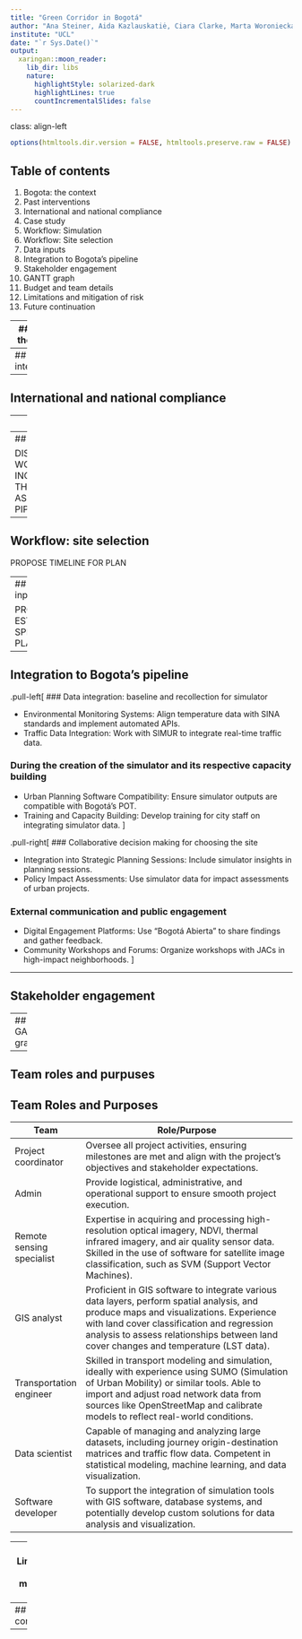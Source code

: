 ```yaml
---
title: "Green Corridor in Bogotá"
author: "Ana Steiner, Aida Kazlauskatiė, Ciara Clarke, Marta Woroniecka and Hannah Schuller"
institute: "UCL"
date: "`r Sys.Date()`"
output:
  xaringan::moon_reader:
    lib_dir: libs
    nature:
      highlightStyle: solarized-dark
      highlightLines: true
      countIncrementalSlides: false
---
```

class: align-left
```r
options(htmltools.dir.version = FALSE, htmltools.preserve.raw = FALSE)
```
## Table of contents

1. Bogota: the context
2. Past interventions
3. International and national compliance
4. Case study
5. Workflow: Simulation
6. Workflow: Site selection
7. Data inputs
8. Integration to Bogota's pipeline
9. Stakeholder engagement
10. GANTT graph
11. Budget and team details
12. Limitations and mitigation of risk
13. Future continuation

---
## Bogota: the context 

---
## Past interventions
```r
knitr::include_graphics("map.png")
```

---
## International and national compliance

---
## Case study

OFFER A LOGICAL workflow that incorporates EO data (at least one dataset required)

---
## Workflow: simulation

DISCUSS HOW DATA + WORKFLOW CAN BE INCORPORATED INTO THE CITY'S 'BUSINESS AS USUAL' DATA PIPELINES/WORKFLOWS

---
## Workflow: site selection

PROPOSE TIMELINE FOR PLAN

---
## Data inputs

PROPOSE ESTIMATED SPENDING PLAN

---

## Integration to Bogota's pipeline

.pull-left[
### Data integration: baseline and recollection for simulator

- Environmental Monitoring Systems: Align temperature data with SINA standards and implement automated APIs.
- Traffic Data Integration: Work with SIMUR to integrate real-time traffic data.

### During the creation of the simulator and its respective capacity building

- Urban Planning Software Compatibility: Ensure simulator outputs are compatible with Bogotá's POT.
- Training and Capacity Building: Develop training for city staff on integrating simulator data.
]

.pull-right[
### Collaborative decision making for choosing the site

- Integration into Strategic Planning Sessions: Include simulator insights in planning sessions.
- Policy Impact Assessments: Use simulator data for impact assessments of urban projects.

### External communication and public engagement

- Digital Engagement Platforms: Use "Bogotá Abierta" to share findings and gather feedback.
- Community Workshops and Forums: Organize workshops with JACs in high-impact neighborhoods.
]

---

## Stakeholder engagement

---
## GANTT graph

---

## Team roles and purpuses

## Team Roles and Purposes

| Team                    | Role/Purpose                                                                                                            |
|-------------------------|-------------------------------------------------------------------------------------------------------------------------|
| Project coordinator     | Oversee all project activities, ensuring milestones are met and align with the project's objectives and stakeholder expectations. |
| Admin                   | Provide logistical, administrative, and operational support to ensure smooth project execution.                         |
| Remote sensing specialist | Expertise in acquiring and processing high-resolution optical imagery, NDVI, thermal infrared imagery, and air quality sensor data. Skilled in the use of software for satellite image classification, such as SVM (Support Vector Machines). |
| GIS analyst             | Proficient in GIS software to integrate various data layers, perform spatial analysis, and produce maps and visualizations. Experience with land cover classification and regression analysis to assess relationships between land cover changes and temperature (LST data). |
| Transportation engineer | Skilled in transport modeling and simulation, ideally with experience using SUMO (Simulation of Urban Mobility) or similar tools. Able to import and adjust road network data from sources like OpenStreetMap and calibrate models to reflect real-world conditions. |
| Data scientist          | Capable of managing and analyzing large datasets, including journey origin-destination matrices and traffic flow data. Competent in statistical modeling, machine learning, and data visualization. |
| Software developer      | To support the integration of simulation tools with GIS software, database systems, and potentially develop custom solutions for data analysis and visualization. |

---
## Limitations and mitigation of risk

---
## Future continuation

---